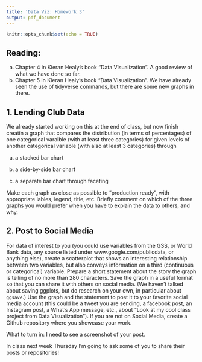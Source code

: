```yaml
---
title: 'Data Viz: Homework 3'
output: pdf_document
---
```


```r
knitr::opts_chunk$set(echo = TRUE)
```

## Reading:
  a. Chapter 4 in Kieran Healy's book "Data Visualization". A good review of what we have done so far.
  b. Chapter 5 in Kieran Healy's book "Data Visualization". We have already seen the use of tidyverse commands, but there are some new graphs in there.
   
## 1. Lending Club Data
We already started working on this at the end of class, but now finish creatin a graph that compares the distribution (in terms of percentages) of one categorical varaible (with at least three categories) for given levels of another categorical variable (with also at least 3 categories) through 
  
  a) a stacked bar chart
  
  b) a side-by-side bar chart
  
  c) a separate bar chart through faceting
  
  Make each graph as close as possible to "production ready", with appropriate lables, legend, title, etc. Briefly comment on which of the three graphs you would prefer when you have to explain the data to others, and why.

## 2.  Post to Social Media
For data of interest to you (you could use variables from the GSS, or World Bank data, any source listed under www.google.com/publicdata, or anything else), create a scatterplot that shows an interesting relationship between two variables, but also conveys information on a third (continuous or categorical) variable. Prepare a short statement about the story the graph is telling of no more than 280 characters. Save the graph in a useful format so that you can share it with others on social media. (We haven't talked about saving ggplots, but do research on your own, in particular about `ggsave`.) Use the graph and the statement to post it to your favorite social media account (this could be a tweet you are sending, a facebook post, an Instagram post, a What's App message, etc., about "Look at my cool class project from Data Visualization"). If you are not on Social Media, create a Github repository where you showcase your work.

What to turn in: I need to see a screenshot of your post. 

In class next week Thursday I'm going to ask some of you to share their posts or repositories!


